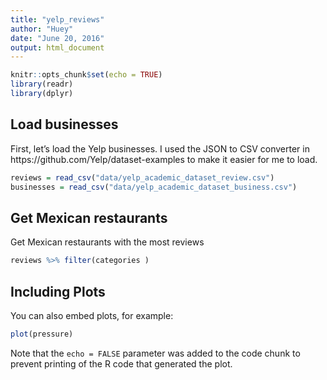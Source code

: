 ```yaml
---
title: "yelp_reviews"
author: "Huey"
date: "June 20, 2016"
output: html_document
---
```


```r
knitr::opts_chunk$set(echo = TRUE)
library(readr)
library(dplyr)
```

## Load businesses
First, let's load the Yelp businesses. I used the JSON to CSV converter in https://github.com/Yelp/dataset-examples to make it easier for me to load.

```r
reviews = read_csv("data/yelp_academic_dataset_review.csv")
businesses = read_csv("data/yelp_academic_dataset_business.csv")
```

## Get Mexican restaurants
Get Mexican restaurants with the most reviews
```r
reviews %>% filter(categories )
```


## Including Plots

You can also embed plots, for example:

```r
plot(pressure)
```

Note that the `echo = FALSE` parameter was added to the code chunk to prevent printing of the R code that generated the plot.
